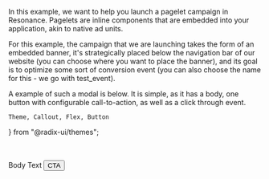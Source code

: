 

In this example, we want to help you launch a pagelet campaign in Resonance. Pagelets are inline components that are embedded into your application, akin to native ad units.

For this example, the campaign that we are launching takes the form of an embedded banner, it's strategically placed below the navigation bar of our website (you can choose where you want to place the banner), and its goal is to optimize some sort of conversion event (you can also choose the name for this - we go with test_event).

A example of such a modal is below. It is simple, as it has a body, one button with configurable call-to-action, as well as a click through event.

    Theme, Callout, Flex, Button
} from "@radix-ui/themes";


<br/>
<br/>
<Theme>
    <Callout.Root>
        <Callout.Icon>
            <InfoCircledIcon />
        </Callout.Icon>
        <Callout.Text>Body Text</Callout.Text>
        <Flex gap={'3'}>
            <Button variant={'surface'}>CTA</Button>
        </Flex>
    </Callout.Root>
</Theme>